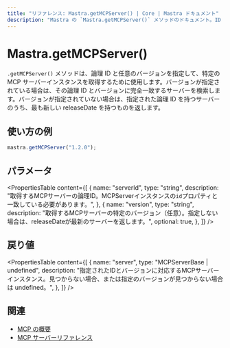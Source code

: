 ```yaml
---
title: "リファレンス: Mastra.getMCPServer() | Core | Mastra ドキュメント"
description: "Mastra の `Mastra.getMCPServer()` メソッドのドキュメント。ID と任意のバージョンを指定して、特定の MCP サーバーインスタンスを取得します。"
---
```


# Mastra.getMCPServer()

`.getMCPServer()` メソッドは、論理 ID と任意のバージョンを指定して、特定の MCP サーバーインスタンスを取得するために使用します。バージョンが指定されている場合は、その論理 ID とバージョンに完全一致するサーバーを検索します。バージョンが指定されていない場合は、指定された論理 ID を持つサーバーのうち、最も新しい releaseDate を持つものを返します。

## 使い方の例

```typescript copy
mastra.getMCPServer("1.2.0");
```


## パラメータ

<PropertiesTable
  content={[
    {
      name: "serverId",
      type: "string",
      description:
        "取得するMCPサーバーの論理ID。MCPServerインスタンスの`id`プロパティと一致している必要があります。",
    },
    {
      name: "version",
      type: "string",
      description:
        "取得するMCPサーバーの特定のバージョン（任意）。指定しない場合は、releaseDateが最新のサーバーを返します。",
      optional: true,
    },
  ]}
/>

## 戻り値

<PropertiesTable
  content={[
    {
      name: "server",
      type: "MCPServerBase | undefined",
      description:
        "指定されたIDとバージョンに対応するMCPサーバーインスタンス。見つからない場合、または指定のバージョンが見つからない場合は undefined。",
    },
  ]}
/>

## 関連

- [MCP の概要](/docs/tools-mcp/mcp-overview)
- [MCP サーバーリファレンス](/reference/tools/mcp-server)
